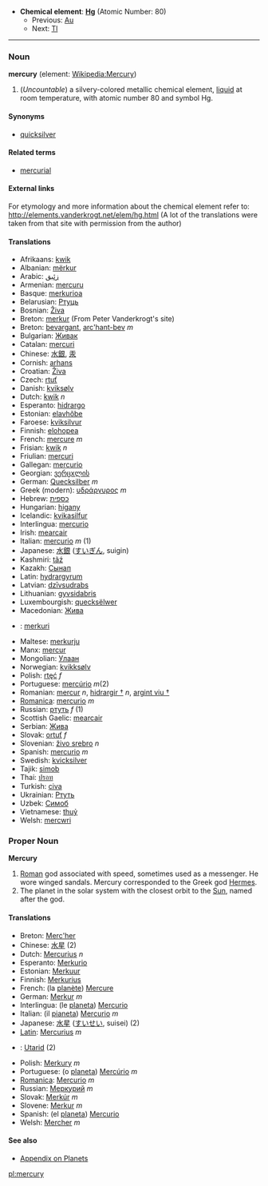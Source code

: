 *'''Chemical element''': '''[[Hg]]''' (Atomic Number: 80)
**Previous: [[Gold|Au]]
**Next: [[Thallium|Tl]]

----

=== Noun ===
'''mercury''' (element: [[en:Mercury (element)|Wikipedia:Mercury]])

#(''Uncountable'') a silvery-colored metallic chemical element, [[liquid]] at room temperature, with atomic number 80 and symbol Hg.

====Synonyms====
*[[quicksilver]]

====Related terms====
*[[mercurial]]

====External links====
For etymology and more information about the chemical element refer to:
http://elements.vanderkrogt.net/elem/hg.html
(A lot of the translations were taken from that site with permission from the author)

==== Translations ====
*Afrikaans: [[kwik]]
*Albanian: [[mërkur]]
*Arabic: [[زئبق]]
*Armenian: [[mercuru]]
*Basque: [[merkurioa]]
*Belarusian: [[Ртуць]]
*Bosnian: [[Živa]]
*Breton: [[merkur]] (From Peter Vanderkrogt's site)
*Breton: [[bevargant]], [[arc'hant-bev]] ''m''
*Bulgarian: [[Живак]]
*Catalan: [[mercuri]]
*Chinese: [[水銀]], [[汞]]
*Cornish: [[arhans]]
*Croatian: [[Živa]]
*Czech: [[rtuť]]
*Danish: [[kviksølv]]
*Dutch: [[kwik]] ''n''
*Esperanto: [[hidrargo]]
*Estonian: [[elavhõbe]]
*Faroese: [[kviksilvur]]
*Finnish: [[elohopea]]
*French: [[mercure]] ''m''
*Frisian: [[kwik]] ''n''
*Friulian: [[mercuri]]
*Gallegan: [[mercurio]]
*Georgian: [[ვერცxლის]]
*German: [[Quecksilber]] ''m''
*Greek (modern): [[υδράργυρος]] ''m''
*Hebrew: [[כספית]]
*Hungarian: [[higany]]
*Icelandic: [[kvikasilfur]]
*Interlingua: [[mercurio]]
*Irish: [[mearcair]]
*Italian: [[mercurio]] ''m'' (1)
*Japanese: [[水銀]] ([[すいぎん]], suigin)
*Kashmiri: [[tãź]]
*Kazakh: [[Сынап]]
*Latin: [[hydrargyrum]]
*Latvian: [[dzīvsudrabs]]
*Lithuanian: [[gyvsidabris]]
*Luxembourgish: [[quecksëlwer]]
*Macedonian: [[Жива]]
*{{ms}}: [[merkuri]]
*Maltese: [[merkurju]]
*Manx: [[mercur]]
*Mongolian: [[Улаан]]
*Norwegian: [[kvikksølv]]
*Polish: [[rtęć]] ''f''
*Portuguese: [[mercúrio]] ''m''(2)
*Romanian: [[mercur]] ''n'', [[hidrargir †]] ''n'', [[argint viu †]]
*[[Romanica]]: [[mercurio]] ''m''
*Russian: [[ртуть]] ''f'' (1)
*Scottish Gaelic: [[mearcair]]
*Serbian: [[Жива]]
*Slovak: [[ortuť]] ''f''
*Slovenian: [[živo srebro]] ''n''
*Spanish: [[mercurio]] ''m''
*Swedish: [[kvicksilver]]
*Tajik: [[simob]]
*Thai: [[ปรอท]]
*Turkish: [[civa]]
*Ukrainian: [[Ртуть]]
*Uzbek: [[Симоб]]
*Vietnamese: [[thuỷ]]
*Welsh: [[mercwri]]

=== Proper Noun ===
'''Mercury'''

# [[Roman]] god associated with speed, sometimes used as a messenger.  He wore winged sandals.  Mercury corresponded to the Greek god [[Hermes]].
# The planet in the solar system with the closest orbit to the [[Sun]], named after the god.


==== Translations ====
*Breton: [[Merc'her]]
*Chinese: [[水星]] (2)
*Dutch: [[Mercurius]] ''n''
*Esperanto: [[Merkurio]]
*Estonian: [[Merkuur]]
*Finnish: [[Merkurius]]
*French: (la [[planète]]) [[Mercure]]
*German: [[Merkur]] ''m''
*Interlingua: (le [[planeta]]) [[Mercurio]]
*Italian: (il [[pianeta]]) [[Mercurio]] ''m''
*Japanese: [[水星]] ([[すいせい]], suisei) (2)
*[[Latin]]: [[Mercurius]] ''m''
*{{ms}}: [[Utarid]] (2)
*Polish: [[Merkury]] ''m''
*Portuguese: (o [[planeta]]) [[Mercúrio]] ''m''
*[[Romanica]]: [[Mercurio]] ''m''
*Russian: [[Меркурий]] ''m''
*Slovak: [[Merkúr]] ''m''
*Slovene: [[Merkur]] ''m''
*Spanish: (el [[planeta]]) [[Mercurio]]
*Welsh: [[Mercher]] ''m''

==== See also ====
*[[Wiktionary_Appendix:Planets|Appendix on Planets]]

[[pl:mercury]]